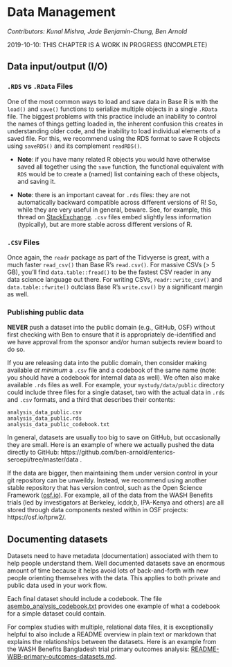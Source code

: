 # Data Management {#datamanagement}


_Contributors: Kunal Mishra, Jade Benjamin-Chung, Ben Arnold_

2019-10-10: THIS CHAPTER IS A WORK IN PROGRESS (INCOMPLETE)

## Data input/output (I/O)

### `.RDS` vs `.RData` Files
One of the most common ways to load and save data in Base R is with the `load()` and `save()` functions to serialize multiple objects in a single `.RData` file. The biggest problems with this practice include an inability to control the names of things getting loaded in, the inherent confusion this creates in understanding older code, and the inability to load individual elements of a saved file. For this, we recommend using the RDS format to save R objects using `saveRDS()` and its complement `readRDS()`.

- **Note**: if you have many related R objects you would have otherwise saved all together using the `save` function, the functional equivalent with `RDS` would be to create a (named) list containing each of these objects, and saving it.

- **Note**: there is an important caveat for `.rds` files: they are not automatically backward compatible across different versions of R!  So, while they are very useful in general, beware.  See, for example, this thread on [StackExchange](https://stackoverflow.com/questions/56704638/write-a-file-using-saverds-so-that-it-is-backwards-compatible-with-old-versi).  `.csv` files embed slightly less information (typically), but are more stable across different versions of R.

### `.CSV` Files
Once again, the `readr` package as part of the Tidvyerse is great, with a much faster `read_csv()` than Base R's `read.csv()`. For massive CSVs (> 5 GB), you'll find `data.table::fread()` to be the fastest CSV reader in any data science language out there. For writing CSVs, `readr::write_csv()` and `data.table::fwrite()` outclass Base R's `write.csv()` by a significant margin as well.

### Publishing public data
**NEVER** push a dataset into the public domain (e.g., GitHub, OSF) without first checking with Ben to ensure that it is appropriately de-identified and we have approval from the sponsor and/or human subjects review board to do so.

If you are releasing data into the public domain, then consider making available _at minimum_ a `.csv` file and a codebook of the same name (note: you should have a codebook for internal data as well). We often also make available `.rds` files as well. For example, your `mystudy/data/public` directory could include three files for a single dataset, two with the actual data in `.rds` and `.csv` formats, and a third that describes their contents:

```
analysis_data_public.csv
analysis_data_public.rds
analysis_data_public_codebook.txt
```

In general, datasets are usually too big to save on GitHub, but occasionally they are small. Here is an example of where we actually pushed the data directly to GitHub: https://github.com/ben-arnold/enterics-seroepi/tree/master/data . 

If the data are bigger, then maintaining them under version control in your git repository can be unweildy. Instead, we recommend using another stable repository that has version control, such as the Open Science Framework ([osf.io](https://osf.io)).  For example, all of the data from the WASH Benefits trials (led by investigators at Berkeley, icddr,b, IPA-Kenya and others) are all stored through data components nested within in OSF projects: https://osf.io/tprw2/. 

## Documenting datasets

Datasets need to have metadata (documentation) associated with them to help people understand them. Well documented datasets save an enormous amount of time because it helps avoid lots of back-and-forth with new people orienting themselves with the data. This applies to both private and public data used in your work flow.  

Each final dataset should include a codebook. The file [asembo_analysis_codebook.txt](https://github.com/ben-arnold/enterics-seroepi/blob/master/data/asembo_analysis_codebook.txt) provides one example of what a codebook for a simple dataset could contain.


For complex studies with multiple, relational data files, it is exceptionally helpful to also include a README overview in plain text or markdown that explains the relationships between the datasets. Here is an example from the WASH Benefits Bangladesh trial primary outcomes analysis: [README-WBB-primary-outcomes-datasets.md](https://osf.io/v3nfs/).



